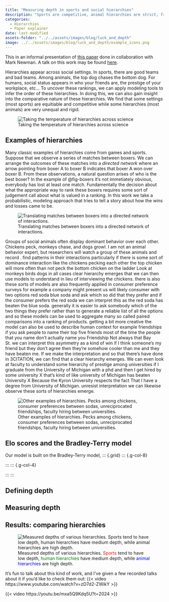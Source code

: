 ```yaml
---
title: "Measuring depth in sports and social hierarchies"
description: "Sports are competitive, animal hierarchies are strict, friendship hierarchies are in between"
categories:
  - Hierarchies
  - Paper explainer
date: last-modified
assets-folder: "../../assets/images/blog/luck_and_depth"
image: ../../assets/images/blog/luck_and_depth/example_icons.png
---
```


This in an informal presentation of [this paper](https://arxiv.org/abs/2312.04711) done in collaboration with Mark Newman. A talk on this work may be found [here](https://www.youtube.com/watch?v=zD7d2-ZWikY).

::: {.grid}

::: {.g-col-8}
Hierarchies appear across social settings. In sports, there are good teams and bad teams. Among animals, the top dog chases the bottom dog. For humans, social status appears in who your friends are, the prestige of your workplace, etc... To uncover these rankings, we can apply modeling tools to infer the order of these hierarchies. In doing this, we can also gain insight into the comparative nature of these hierarchies. We find that some settings (most sports) are equitiable and competitive while some hierarchies (most animals) are very unequal and rigid. 
:::

::: {.g-col-4}
![Taking the temperature of hierarchies across science]({{< meta assets-folder >}}/example_icons.png) 
:::

::: 

## Examples of hierarchies
Many classic examples of hierarchies come from games and sports. Suppose that we observe a series of matches between boxers. We can arrange the outcomes of these matches into a *directed network* where an arrow pointing from boxer A to boxer B indicates that boxer A won over boxer B. From these observations, a natural question arises of who is the best boxer? In the example of @fig-boxers it's not immetiately obvious, everybody has lost at least one match. Fundamentally the decision about what the appropriate way to rank these boxers requires some sort of judgement call about what is valued in a ranking. In this work we take a probabilistic, modeling approach that tries to tell a story about how the wins and losses came to be.

![Translating matches between boxers into a directed network of interactions.]({{< meta assets-folder >}}/boxers.png){#fig-boxers}

Groups of social animals often display dominant behavior over each other. Chickens peck, monkeys chase, and dogs growl. I am not an animal behavior expert, but researchers will watch a group of these animals and record . find patterns in their interactions particularly if there is some sort of dominance interaction like the chickens pecking each other the top chicken will more often than not peck the bottom chicken on the ladder Look at monkeys birds dogs in all cases clear hierarchy emerges that we can then use models to understand in lieu of interviewing the chickens. there is also these sorts of models are also frequently applied in consumer preference surveys for example a company might present us will likely consumer with two options red soda blue soda and ask which so did that they prefer and if the consumer prefers the red soda we can interpret this as the red soda has beaten the blue soda. generally it is easier to ask somebody which of the two things they prefer rather than to generate a reliable list of all the options and so these models can be used to aggregate many so called paired comparisons into a ranking of products. getting a bit more creative the model can also be used to describe human context for example friendships if you ask people to name their top five friends most of the time the people that you name don't actually name you Friendship Not always that Bay St. we can interpret this asymmetry as a kind of win if I think someone's my friend but they don't agree then they're somehow cooler than me and they have beaten me. If we make the interpretation and so that there's have done in 3CITATION, we can find that a clear hierarchy emerges. We can even look at faculty to understand some hierarchy of prestige among universities if I graduate from the University of Michigan with a phd and then I get hired by some university X that's kind of like university of Michigan has beaten University X Because the Kyron University respects the fact That I have a degree from University of Michigan. unresist interpretation we can likewise observe these sorts of hierarchies emerge.

![Other examples of hierarchies. Pecks among chickens, consumer preferences between sodas, unreciprocated friendships, faculty hiring between universities. ]({{< meta assets-folder >}}/hierarchy_examples.png){#fig-examples}


## Elo scores and the Bradley-Terry model
Our model is built on the Bradley-Terry model, 
::: {.grid}
::: {.g-col-8}

:::
::: {.g-col-4}

:::
:::

## Defining depth

## Measuring depth

## Results: comparing hierarchies
![Measured depths of various hierarchies. [Sports]{style="color:red;"} tend to have low depth, [human hierarchies]{style="color:green;"} have medium depth, while [animal hierarchies]{style="color:blue;"} are high depth.]({{< meta assets-folder >}}/depth_spectrum.png)


It's fun to talk about this kind of work, and I've given a few recorded talks about it if you'd like to check them out:
{{< video https://www.youtube.com/watch?v=zD7d2-ZWikY >}}

{{< video https://youtu.be/mxa5Q9Kdq5U?t=2024 >}}